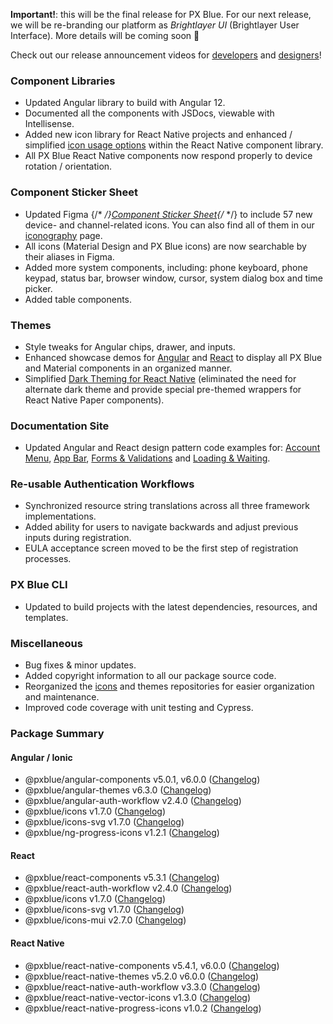 
**Important!**: this will be the final release for PX Blue. For our next release, we will be re-branding our platform as _Brightlayer UI_ (Brightlayer User Interface). More details will be coming soon 🤗

Check out our release announcement videos for [developers](https://youtu.be/4RVkITN0J50) and [designers](https://youtu.be/xVd1NyU1pPU)!

### Component Libraries

-   Updated Angular library to build with Angular 12.
-   Documented all the components with JSDocs, viewable with Intellisense.
-   Added new icon library for React Native projects and enhanced / simplified [icon usage options](https://brightlayer-ui-components.github.io/react-native/?path=/info/components-documentation--icons) within the React Native component library.
-   All PX Blue React Native components now respond properly to device rotation / orientation.

### Component Sticker Sheet

-   Updated Figma {/* <!-- markdown-link-check-disable --> */}[Component Sticker Sheet](https://www.figma.com/community/file/1024360297793425107){/* <!-- markdown-link-check-enable --> */} to include 57 new device- and channel-related icons. You can also find all of them in our [iconography](/style/icon-library) page.
-   All icons (Material Design and PX Blue icons) are now searchable by their aliases in Figma.
-   Added more system components, including: phone keyboard, phone keypad, status bar, browser window, cursor, system dialog box and time picker.
-   Added table components.

### Themes

-   Style tweaks for Angular chips, drawer, and inputs.
-   Enhanced showcase demos for [Angular](https://github.com/etn-ccis/blui-angular-showcase-demo/tree/master) and [React](https://github.com/etn-ccis/blui-react-showcase-demo) to display all PX Blue and Material components in an organized manner.
-   Simplified [Dark Theming for React Native](https://github.com/etn-ccis/blui-react-native-themes/tree/master#dark-theme) (eliminated the need for alternate dark theme and provide special pre-themed wrappers for React Native Paper components).

### Documentation Site

-   Updated Angular and React design pattern code examples for: [Account Menu](/patterns/account-menu), [App Bar](/patterns/appbar), [Forms & Validations](/patterns/forms) and [Loading & Waiting](/patterns/loading).

### Re-usable Authentication Workflows

-   Synchronized resource string translations across all three framework implementations.
-   Added ability for users to navigate backwards and adjust previous inputs during registration.
-   EULA acceptance screen moved to be the first step of registration processes.

### PX Blue CLI

-   Updated to build projects with the latest dependencies, resources, and templates.

### Miscellaneous

-   Bug fixes & minor updates.
-   Added copyright information to all our package source code.
-   Reorganized the [icons](https://github.com/etn-ccis/blui-icons) and themes repositories for easier organization and maintenance.
-   Improved code coverage with unit testing and Cypress.

### Package Summary

#### Angular / Ionic

-   @pxblue/angular-components v5.0.1, v6.0.0 ([Changelog](https://github.com/etn-ccis/blui-angular-component-library/releases))
-   @pxblue/angular-themes v6.3.0 ([Changelog](https://github.com/etn-ccis/blui-angular-themes/releases))
-   @pxblue/angular-auth-workflow v2.4.0 ([Changelog](https://github.com/etn-ccis/blui-angular-workflows/releases))
-   @pxblue/icons v1.7.0 ([Changelog](https://github.com/etn-ccis/blui-icons/releases))
-   @pxblue/icons-svg v1.7.0 ([Changelog](https://github.com/etn-ccis/blui-icons/releases))
-   @pxblue/ng-progress-icons v1.2.1 ([Changelog](https://github.com/etn-ccis/blui-progress-icons/releases))

#### React

-   @pxblue/react-components v5.3.1 ([Changelog](https://github.com/etn-ccis/blui-react-component-library/releases))
-   @pxblue/react-auth-workflow v2.4.0 ([Changelog](https://github.com/etn-ccis/blui-react-workflows/releases))
-   @pxblue/icons v1.7.0 ([Changelog](https://github.com/etn-ccis/blui-icons/releases))
-   @pxblue/icons-svg v1.7.0 ([Changelog](https://github.com/etn-ccis/blui-icons/releases))
-   @pxblue/icons-mui v2.7.0 ([Changelog](https://github.com/etn-ccis/blui-icons/releases))

#### React Native

-   @pxblue/react-native-components v5.4.1, v6.0.0 ([Changelog](https://github.com/etn-ccis/blui-react-native-component-library/releases))
-   @pxblue/react-native-themes v5.2.0 v6.0.0 ([Changelog](https://github.com/etn-ccis/blui-react-native-themes/releases))
-   @pxblue/react-native-auth-workflow v3.3.0 ([Changelog](https://github.com/etn-ccis/blui-react-native-workflows/releases))
-   @pxblue/react-native-vector-icons v1.3.0 ([Changelog](https://github.com/etn-ccis/blui-icons/releases))
-   @pxblue/react-native-progress-icons v1.0.2 ([Changelog](https://github.com/etn-ccis/blui-progress-icons/releases))
